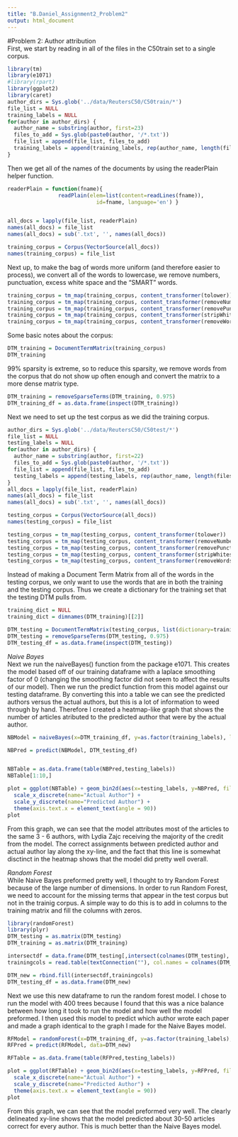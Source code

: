 ```yaml
---
title: "B.Daniel_Assignment2_Problem2"
output: html_document
---
```


#Problem 2: Author attribution  
First, we start by reading in all of the files in the C50train set to a single corpus.  
```r
library(tm)
library(e1071)
#library(rpart)
library(ggplot2)
library(caret)
author_dirs = Sys.glob('../data/ReutersC50/C50train/*')
file_list = NULL
training_labels = NULL
for(author in author_dirs) {
  author_name = substring(author, first=23)
  files_to_add = Sys.glob(paste0(author, '/*.txt'))
  file_list = append(file_list, files_to_add)
  training_labels = append(training_labels, rep(author_name, length(files_to_add)))
}
```

Then we get all of the names of the documents by using the readerPlain helper function.  
```r
readerPlain = function(fname){
				readPlain(elem=list(content=readLines(fname)), 
							id=fname, language='en') }


all_docs = lapply(file_list, readerPlain) 
names(all_docs) = file_list
names(all_docs) = sub('.txt', '', names(all_docs))

training_corpus = Corpus(VectorSource(all_docs))
names(training_corpus) = file_list
```

Next up, to make the bag of words more uniform (and therefore easier to process), we convert all of the words to lowercase, we remove numbers, punctuation, excess white space and the "SMART" words.  
```r
training_corpus = tm_map(training_corpus, content_transformer(tolower)) 
training_corpus = tm_map(training_corpus, content_transformer(removeNumbers)) 
training_corpus = tm_map(training_corpus, content_transformer(removePunctuation)) 
training_corpus = tm_map(training_corpus, content_transformer(stripWhitespace)) 
training_corpus = tm_map(training_corpus, content_transformer(removeWords), stopwords("SMART"))
```

Some basic notes about the corpus:  
```r
DTM_training = DocumentTermMatrix(training_corpus)
DTM_training
```

99% sparsity is extreme, so to reduce this sparsity, we remove words from the corpus that do not show up often enough and convert the matrix to a more dense matrix type.  
```r
DTM_training = removeSparseTerms(DTM_training, 0.975)
DTM_training_df = as.data.frame(inspect(DTM_training))
```

Next we need to set up the test corpus as we did the training corpus.  
```r
author_dirs = Sys.glob('../data/ReutersC50/C50test/*')
file_list = NULL
testing_labels = NULL
for(author in author_dirs) {
  author_name = substring(author, first=22)
  files_to_add = Sys.glob(paste0(author, '/*.txt'))
  file_list = append(file_list, files_to_add)
  testing_labels = append(testing_labels, rep(author_name, length(files_to_add)))
}
all_docs = lapply(file_list, readerPlain) 
names(all_docs) = file_list
names(all_docs) = sub('.txt', '', names(all_docs))

testing_corpus = Corpus(VectorSource(all_docs))
names(testing_corpus) = file_list

testing_corpus = tm_map(testing_corpus, content_transformer(tolower)) 
testing_corpus = tm_map(testing_corpus, content_transformer(removeNumbers)) 
testing_corpus = tm_map(testing_corpus, content_transformer(removePunctuation)) 
testing_corpus = tm_map(testing_corpus, content_transformer(stripWhitespace)) 
testing_corpus = tm_map(testing_corpus, content_transformer(removeWords), stopwords("SMART"))
```

Instead of making a Document Term Matrix from all of the words in the testing corpus, we only want to use the words that are in both the training and the testing corpus. Thus we create a dictionary for the training set that the testing DTM pulls from.  
```r
training_dict = NULL
training_dict = dimnames(DTM_training)[[2]]

DTM_testing = DocumentTermMatrix(testing_corpus, list(dictionary=training_dict))
DTM_testing = removeSparseTerms(DTM_testing, 0.975)
DTM_testing_df = as.data.frame(inspect(DTM_testing))
```
  
*Naive Bayes*  
Next we run the naiveBayes() function from the package e1071. This creates the model based off of our training dataframe with a laplace smoothing factor of 0 (changing the smoothing factor did not seem to affect the results of our model). Then we run the predict function from this model against our testing dataframe. By converting this into a table we can see the predicted authors versus the actual authors, but this is a lot of information to weed through by hand. Therefore I created a heatmap-like graph that shows the number of articles atributed to the predicted author that were by the actual author.   
```r
NBModel = naiveBayes(x=DTM_training_df, y=as.factor(training_labels), laplace=0)

NBPred = predict(NBModel, DTM_testing_df)


NBTable = as.data.frame(table(NBPred,testing_labels))
NBTable[1:10,]

plot = ggplot(NBTable) + geom_bin2d(aes(x=testing_labels, y=NBPred, fill=Freq)) + 
  scale_x_discrete(name="Actual Author") + 
  scale_y_discrete(name="Predicted Author") +
  theme(axis.text.x = element_text(angle = 90))
plot

```
  
From this graph, we can see that the model attributes most of the articles to the same 3 - 6 authors, with Lydia Zajc receiving the majority of the credit from the model.  The correct assignments between predicted author and actual author lay along the xy-line, and the fact that this line is somewhat disctinct in the heatmap shows that the model did pretty well overall.  
  
*Random Forest*  
While Naive Bayes preformed pretty well, I thought to try Random Forest because of the large number of dimensions. In order to run Random Forest, we need to account for the missing terms that appear in the test corpus but not in the trainig corpus. A simple way to do this is to add in columns to the training matrix and fill the columns with zeros.   
```r
library(randomForest)
library(plyr)
DTM_testing = as.matrix(DTM_testing)
DTM_training = as.matrix(DTM_training)

intersectdf = data.frame(DTM_testing[,intersect(colnames(DTM_testing), colnames(DTM_training))])
trainingcols = read.table(textConnection(""), col.names = colnames(DTM_training))

DTM_new = rbind.fill(intersectdf,trainingcols)
DTM_testing_df = as.data.frame(DTM_new)
```
  
Next we use this new dataframe to run the random forest model. I chose to run the model with 400 trees because I found that this was a nice balance between how long it took to run the model and how well the model preformed. I then used this model to predict which author wrote each paper and made a graph identical to the graph I made for the Naive Bayes model.  
```r
RFModel = randomForest(x=DTM_training_df, y=as.factor(training_labels), ntree=400)
RFPred = predict(RFModel, data=DTM_new)

RFTable = as.data.frame(table(RFPred,testing_labels))

plot = ggplot(RFTable) + geom_bin2d(aes(x=testing_labels, y=RFPred, fill=Freq)) + 
  scale_x_discrete(name="Actual Author") + 
  scale_y_discrete(name="Predicted Author") +
  theme(axis.text.x = element_text(angle = 90))
plot

```
  
From this graph, we can see that the model preformed very well. The clearly delineated xy-line shows that the model predicted about 30-50 articles correct for every author.  This is much better than the Naive Bayes model.   